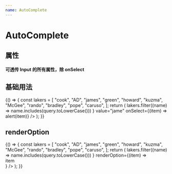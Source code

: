 ```yaml
---
name: AutoComplete
---
```



# AutoComplete

## 属性

#### 可透传 Input 的所有属性，除 onSelect

<Props of={AutoComplete} />

## 基础用法

<Playground>
  {() => {
    const lakers = [
      "cook",
      "AD",
      "james",
      "green",
      "howard",
      "kuzma",
      "McGee",
      "rando",
      "bradley",
      "pope",
      "caruso",
    ];
    return (
      <AutoComplete
        fetchSuggestions={(query) =>
          lakers.filter((name) => name.includes(query.toLowerCase()))
        }
        value="jame"
        onSelect={(item) => alert(item)}
      />
    );
  }}
</Playground>

## renderOption

<Playground>
  {() => {
    const lakers = [
      "cook",
      "AD",
      "james",
      "green",
      "howard",
      "kuzma",
      "McGee",
      "rando",
      "bradley",
      "pope",
      "caruso",
    ];
    return (
      <AutoComplete
        fetchSuggestions={(query) =>
          lakers.filter((name) => name.includes(query.toLowerCase()))
        }
        renderOption={(item) => <div style={{background:'#f0f0f0'}}>item</div>}
      />
    );
  }}
</Playground>
